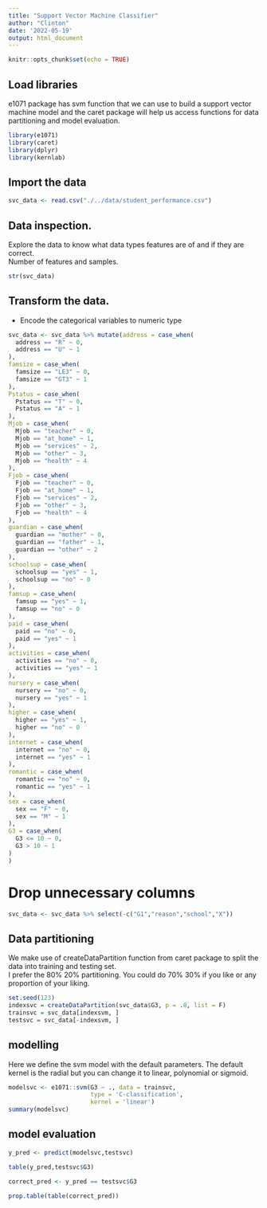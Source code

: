 ```yaml
---
title: "Support Vector Machine Classifier"
author: "Clinton"
date: '2022-05-19'
output: html_document
---
```


```r
knitr::opts_chunk$set(echo = TRUE)
```

## Load libraries  
e1071 package has svm function that we can use to build a support vector machine model and the caret package will help us access functions for data partitioning and model evaluation.   

```r
library(e1071)
library(caret)
library(dplyr)
library(kernlab)
```

## Import the data   

```r
svc_data <- read.csv("./../data/student_performance.csv")
```

## Data inspection.  
Explore the data to know what data types features are of and if they are correct.  
Number of features and samples. 

```r
str(svc_data)
```

## Transform the data. 
* Encode the categorical variables to numeric type 

```r
svc_data <- svc_data %>% mutate(address = case_when(
  address == "R" ~ 0,
  address == "U" ~ 1
),
famsize = case_when(
  famsize == "LE3" ~ 0,
  famsize == "GT3" ~ 1
),
Pstatus = case_when(
  Pstatus == "T" ~ 0,
  Pstatus == "A" ~ 1
),
Mjob = case_when(
  Mjob == "teacher" ~ 0,
  Mjob == "at_home" ~ 1,
  Mjob == "services" ~ 2,
  Mjob == "other" ~ 3,
  Mjob == "health" ~ 4
),
Fjob = case_when(
  Fjob == "teacher" ~ 0,
  Fjob == "at_home" ~ 1,
  Fjob == "services" ~ 2,
  Fjob == "other" ~ 3,
  Fjob == "health" ~ 4
),
guardian = case_when(
  guardian == "mother" ~ 0,
  guardian == "father" ~ 1,
  guardian == "other" ~ 2
),
schoolsup = case_when(
  schoolsup == "yes" ~ 1,
  schoolsup == "no" ~ 0
),
famsup = case_when(
  famsup == "yes" ~ 1,
  famsup == "no" ~ 0
),
paid = case_when(
  paid == "no" ~ 0,
  paid == "yes" ~ 1
),
activities = case_when(
  activities == "no" ~ 0,
  activities == "yes" ~ 1
),
nursery = case_when(
  nursery == "no" ~ 0,
  nursery == "yes" ~ 1
),
higher = case_when(
  higher == "yes" ~ 1,
  higher == "no" ~ 0
),
internet = case_when(
  internet == "no" ~ 0,
  internet == "yes" ~ 1
),
romantic = case_when(
  romantic == "no" ~ 0,
  romantic == "yes" ~ 1
),
sex = case_when(
  sex == "F" ~ 0,
  sex == "M" ~ 1
),
G3 = case_when(
  G3 <= 10 ~ 0,
  G3 > 10 ~ 1
)
) 
```

# Drop unnecessary columns  

```r
svc_data <- svc_data %>% select(-c("G1","reason","school","X"))  
```


## Data partitioning 
We make use of createDataPartition function from caret package to split the data into training and testing set.  
I prefer the 80% 20% partitioning. You could do 70% 30% if you like or any proportion of your liking. 

```r

set.seed(123)
indexsvc = createDataPartition(svc_data$G3, p = .8, list = F)
trainsvc = svc_data[indexsvm, ]
testsvc = svc_data[-indexsvm, ]

```

## modelling    
Here we define the svm model with the default parameters. The default kernel is the radial but you can change it to linear, polynomial or sigmoid.  

```r
modelsvc <- e1071::svm(G3 ~ ., data = trainsvc,
                       type = 'C-classification',
                       kernel = 'linear')
summary(modelsvc)
```


## model evaluation   
```r
y_pred <- predict(modelsvc,testsvc)
```

```r
table(y_pred,testsvc$G3)
```

```r
correct_pred <- y_pred == testsvc$G3

prop.table(table(correct_pred))
```

